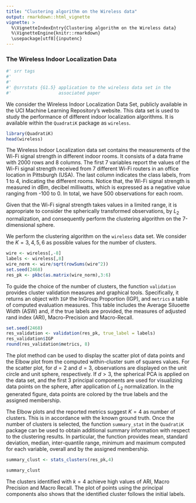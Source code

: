 ---
title: "Clustering algorithm on the Wireless data"
output: rmarkdown::html_vignette
vignette: >
  %\VignetteIndexEntry{Clustering algorithm on the Wireless data}
  %\VignetteEngine{knitr::rmarkdown}
  \usepackage[utf8]{inputenc}
---

### The Wireless Indoor Localization Data
```{r srr-tags, eval = FALSE, echo = FALSE}
#' srr tags
#' 
#' 
#' @srrstats {G1.5} application to the wireless data set in the 
#'                  associated paper
```
We consider the Wireless Indoor Localization Data Set, publicly available in the UCI Machine Learning Repository’s website. This data set is used to study the performance of different indoor localization algorithms. It is available within the ``QuadratiK`` package as ``wireless``. 
```{r}
library(QuadratiK)
head(wireless)
```

The Wireless Indoor Localization data set contains the measurements of the Wi-Fi signal strength in different indoor rooms. It consists of a data frame with 2000 rows and 8 columns. The first 7 variables report the values of the Wi-Fi signal strength received from 7 different Wi-Fi routers in an office location in Pittsburgh (USA). The last column indicates the class labels, from 1 to 4, indicating the different rooms. Notice that, the Wi-Fi signal strength is measured in dBm, decibel milliwatts, which is expressed as a negative value ranging from -100 to 0. In total, we have 500 observations for each room.

Given that the Wi-Fi signal strength takes values in a limited range, it is appropriate to consider the spherically transformed observations, by $L_2$ normalization, and consequently perform the clustering algorithm on the 7-dimensional sphere.
 
We perform the clustering algorithm on the ``wireless`` data set. We consider the $K= 3, 4, 5, 6$ as possible values for the number of clusters. 
```{r}
wire <- wireless[,-8]
labels <- wireless[,8]
wire_norm <- wire/sqrt(rowSums(wire^2))
set.seed(2468)
res_pk <- pkbc(as.matrix(wire_norm),3:6)
```

To guide the choice of the number of clusters, the function ``validation`` provides cluster validation measures and graphical tools. Specifically, it returns an object with ``IGP`` the InGroup Proportion (IGP), and ``metrics`` a table of computed evaluation measures.  This table includes the Average Siluoette Width (ASW) and, if the true labels are provided, the measures of adjusted rand index (ARI), Macro-Precision and Macro-Recall. 
```{r eval=FALSE}
set.seed(2468)
res_validation <- validation(res_pk, true_label = labels)
res_validation$IGP
round(res_validation$metrics, 8)
```

The plot method can be used to display the scatter plot of data points and the Elbow plot from the computed within-cluster sum of squares values. For the scatter plot, for $d=2$ and $d=3$, observations are displayed on the unit circle and unit sphere, respectively. If $d>3$, the spherical PCA is applied on the data set, and the first 3 principal components are used for visualizing data points on the sphere, after application of  $L_2$ normalization. In the generated figure, data points are colored by the true labels and the assigned membership.

The Elbow plots and the reported metrics suggest $K=4$ as number of clusters. This is in accordance with the known ground truth. 
Once the number of clusters is selected, the function ``summary_stat`` in the ``QuadratiK`` package can be used to obtain additional summary information with respect to the clustering results. In particular, the function provides mean, standard deviation, median, inter-quantile range, minimum and maximum computed for each variable, overall and by the assigned membership.  
```{r fig.width=6, fig.height=8}
summary_clust <- stats_clusters(res_pk,4)
```

```{r}
summary_clust
```

The clusters identified with $k=4$ achieve high values of ARI, Macro Precision and Macro Recall. The plot of points using the principal components also shows that the identified cluster follows the initial labels.